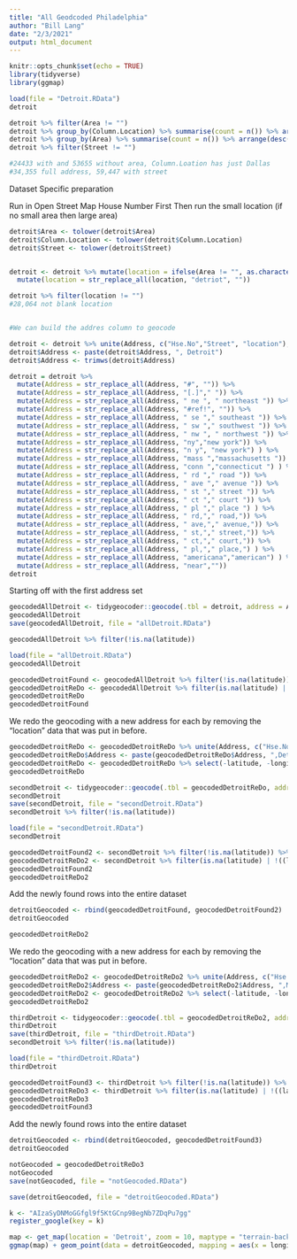 ```yaml
---
title: "All Geodcoded Philadelphia"
author: "Bill Lang"
date: "2/3/2021"
output: html_document
---
```



```r
knitr::opts_chunk$set(echo = TRUE)
library(tidyverse)
library(ggmap)
```


```r
load(file = "Detroit.RData")
detroit

detroit %>% filter(Area != "")
detroit %>% group_by(Column.Location) %>% summarise(count = n()) %>% arrange(desc(count))
detroit %>% group_by(Area) %>% summarise(count = n()) %>% arrange(desc(count))
detroit %>% filter(Street != "")

#24433 with and 53655 without area, Column.Loation has just Dallas
#34,355 full address, 59,447 with street
```

Dataset Specific preparation

Run in Open Street Map
House Number First
Then run the small location (if no small area then large area)

```r
detroit$Area <- tolower(detroit$Area)
detroit$Column.Location <- tolower(detroit$Column.Location)
detroit$Street <- tolower(detroit$Street)


detroit <- detroit %>% mutate(location = ifelse(Area != "", as.character(Area), as.character(Column.Location))) %>% mutate(location = str_replace_all(location, "detroit", "")) %>%
  mutate(location = str_replace_all(location, "detriot", ""))

detroit %>% filter(location != "")
#28,064 not blank location


#We can build the addres column to geocode

detroit <- detroit %>% unite(Address, c("Hse.No","Street", "location"), sep = " ",remove = FALSE)
detroit$Address <- paste(detroit$Address, ", Detroit")
detroit$Address <- trimws(detroit$Address)

detroit = detroit %>% 
  mutate(Address = str_replace_all(Address, "#", "")) %>% 
  mutate(Address = str_replace_all(Address, "[.]"," ")) %>%
  mutate(Address = str_replace_all(Address, " ne ", " northeast ")) %>% 
  mutate(Address = str_replace_all(Address, "#ref!", "")) %>% 
  mutate(Address = str_replace_all(Address, " se "," southeast ")) %>% 
  mutate(Address = str_replace_all(Address, " sw "," southwest ")) %>% 
  mutate(Address = str_replace_all(Address, " nw ", " northwest ")) %>% 
  mutate(Address = str_replace_all(Address, "ny","new york")) %>% 
  mutate(Address = str_replace_all(Address, "n y", "new york") ) %>% 
  mutate(Address = str_replace_all(Address, "mass ","massachusetts ")) %>% 
  mutate(Address = str_replace_all(Address, "conn ","connecticut ") ) %>% 
  mutate(Address = str_replace_all(Address, " rd "," road ")) %>% 
  mutate(Address = str_replace_all(Address, " ave "," avenue ")) %>% 
  mutate(Address = str_replace_all(Address, " st "," street ")) %>% 
  mutate(Address = str_replace_all(Address, " ct "," court ")) %>%
  mutate(Address = str_replace_all(Address, " pl "," place ") ) %>%
  mutate(Address = str_replace_all(Address, " rd,"," road,")) %>% 
  mutate(Address = str_replace_all(Address, " ave,"," avenue,")) %>% 
  mutate(Address = str_replace_all(Address, " st,"," street,")) %>% 
  mutate(Address = str_replace_all(Address, " ct,"," court,")) %>%
  mutate(Address = str_replace_all(Address, " pl,"," place,") ) %>%
  mutate(Address = str_replace_all(Address, "americana","american") ) %>%
  mutate(Address = str_replace_all(Address, "near",""))
detroit
```

Starting off with the first address set

```r
geocodedAllDetroit <- tidygeocoder::geocode(.tbl = detroit, address = Address, method = "osm", lat = latitude, long = longitude)
geocodedAllDetroit
save(geocodedAllDetroit, file = "allDetroit.RData")

geocodedAllDetroit %>% filter(!is.na(latitude))
```

```r
load(file = "allDetroit.RData")
geocodedAllDetroit
```

```r
geocodedDetroitFound <- geocodedAllDetroit %>% filter(!is.na(latitude)) %>% filter( ((latitude > 42 & latitude < 43) & (longitude > -84 & longitude < -82)) )
geocodedDetroitReDo <- geocodedAllDetroit %>% filter(is.na(latitude) | !((latitude > 42 & latitude < 43) & (longitude > -84 & longitude < -82)) )
geocodedDetroitReDo
geocodedDetroitFound 
```

We redo the geocoding with a new address for each by removing the "location" data that was put in before.

```r
geocodedDetroitReDo <- geocodedDetroitReDo %>% unite(Address, c("Hse.No","Street"), sep = " ",remove = FALSE)
geocodedDetroitReDo$Address <- paste(geocodedDetroitReDo$Address, ",Detroit") 
geocodedDetroitReDo <- geocodedDetroitReDo %>% select(-latitude, -longitude)
geocodedDetroitReDo
```

```r
secondDetroit <- tidygeocoder::geocode(.tbl = geocodedDetroitReDo, address = Address, method = "osm", lat = latitude, long = longitude)
secondDetroit
save(secondDetroit, file = "secondDetroit.RData")
secondDetroit %>% filter(!is.na(latitude))
```

```r
load(file = "secondDetroit.RData")
secondDetroit
```

```r
geocodedDetroitFound2 <- secondDetroit %>% filter(!is.na(latitude)) %>% filter( ((latitude > 42 & latitude < 43) & (longitude > -84 & longitude < -82)) )
geocodedDetroitReDo2 <- secondDetroit %>% filter(is.na(latitude) | !((latitude > 42 & latitude < 43) & (longitude > -84 & longitude < -82)) )
geocodedDetroitFound2
geocodedDetroitReDo2
```

Add the newly found rows into the entire dataset

```r
detroitGeocoded <- rbind(geocodedDetroitFound, geocodedDetroitFound2)
detroitGeocoded
```

```r
geocodedDetroitReDo2
```



We redo the geocoding with a new address for each by removing the "location" data that was put in before.

```r
geocodedDetroitReDo2 <- geocodedDetroitReDo2 %>% unite(Address, c("Hse.No","Street"), sep = " ",remove = FALSE)
geocodedDetroitReDo2$Address <- paste(geocodedDetroitReDo2$Address, ",Michigan") 
geocodedDetroitReDo2 <- geocodedDetroitReDo2 %>% select(-latitude, -longitude)
geocodedDetroitReDo2
```

```r
thirdDetroit <- tidygeocoder::geocode(.tbl = geocodedDetroitReDo2, address = Address, method = "osm", lat = latitude, long = longitude)
thirdDetroit
save(thirdDetroit, file = "thirdDetroit.RData")
secondDetroit %>% filter(!is.na(latitude))
```

```r
load(file = "thirdDetroit.RData")
thirdDetroit
```

```r
geocodedDetroitFound3 <- thirdDetroit %>% filter(!is.na(latitude)) %>% filter( ((latitude > 42 & latitude < 43) & (longitude > -84 & longitude < -82)) )
geocodedDetroitReDo3 <- thirdDetroit %>% filter(is.na(latitude) | !((latitude > 42 & latitude < 43) & (longitude > -84 & longitude < -82)) )
geocodedDetroitReDo3
geocodedDetroitFound3
```

Add the newly found rows into the entire dataset

```r
detroitGeocoded <- rbind(detroitGeocoded, geocodedDetroitFound3)
detroitGeocoded
```

```r
notGeocoded = geocodedDetroitReDo3
notGeocoded
save(notGeocoded, file = "notGeocoded.RData")
```

```r
save(detroitGeocoded, file = "detroitGeocoded.RData")
```



```r
k <- "AIzaSyDNMoGGfgl9f5KtGCnp9BegNb7ZDqPu7gg"
register_google(key = k)
```


```r
map <- get_map(location = 'Detroit', zoom = 10, maptype = "terrain-background", source = 'google', color = 'color')
ggmap(map) + geom_point(data = detroitGeocoded, mapping = aes(x = longitude, y = latitude, color = factor(location)), size = 0.1) + theme(legend.position = "none")
```

